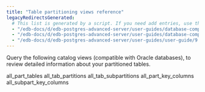 ```yaml
---
title: "Table partitioning views reference"
legacyRedirectsGenerated:
  # This list is generated by a script. If you need add entries, use the `legacyRedirects` key.
  - "/edb-docs/d/edb-postgres-advanced-server/user-guides/database-compatibility-for-oracle-developers-guide/9.6/Database_Compatibility_for_Oracle_Developers_Guide_v9.6.1.121.html"
  - "/edb-docs/d/edb-postgres-advanced-server/user-guides/database-compatibility-for-oracle-developers-guide/9.5/Database_Compatibility_for_Oracle_Developers_Guide.1.346.html"
  - "/edb-docs/d/edb-postgres-advanced-server/user-guides/user-guide/9.5/EDB_Postgres_Enterprise_Guide.1.070.html"
---
```


<div id="table_partitioning_views_reference" class="registered_link"></div>

Query the following catalog views (compatible with Oracle databases), to review detailed information about your partitioned tables.

<div class="toctree" maxdepth="3">

all_part_tables all_tab_partitions all_tab_subpartitions all_part_key_columns all_subpart_key_columns

</div>
